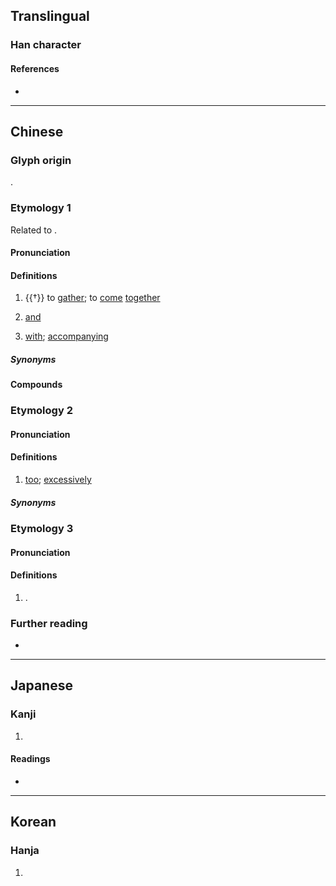 {{character info}}
==Translingual==

===Han character===
{{Han char|rn=9|rad=人|as=06|sn=8|four=28261|canj=OOMR|ids=⿰亻合}}

====References====
* {{Han ref|kx=0100.120|dkj=00551|dj=0212.070|hdz=10150.040|uh=4F6E|ud=20334|bh=CBCC|bd=52172}}

----

==Chinese==

===Glyph origin===
{{Han etym}}
{{Han compound|人|合|ls=psc|c1=s|c2=p|t1=person}}.

===Etymology 1===
{{zh-forms}}
Related to {{och-l|合}}.

{{etystub|zh}}

====Pronunciation====
{{zh-pron
|m=gé
|c=gap3,gaap3,daap6
|h=pfs=
|md=
|mn=kap/kah
|mn_note=kap - literary; kah - vernacular
|mn-t=gah4
|w=
|mc=1+2
|oc=1+2
|cat=v,mn:conj,mn-t:conj,mn:prep,mn-t:prep
}}
{{attn|nan|ha̍h?}}

====Definitions====
{{zh-hanzi}}

# {{†}} to [[gather]]; to [[come]] [[together]]
# {{lb|zh|Hokkien|Teochew}} [[and]]
#: {{zh-alt-inline|合|甲|及|與}}
# {{lb|zh|Hokkien|Teochew}} [[with]]; [[accompanying]]
#: {{zh-alt-inline|合|甲|及|與}}

=====Synonyms=====
{{zh-dial|和}}

====Compounds====
{{zh-der|佮意:kah-ì|佮喙:kah-chhùi|佮股:kap-kó͘|相佮:saⁿ-kap}}

===Etymology 2===
{{zh-forms|alt=𠹛,咔,卡}}
{{rfe|zh|related to Min Dong 恰 (kák), Hokkien khah?}}

====Pronunciation====
{{zh-pron
|mn=sg:khah
|mn-t=kah4
|cat=adv
}}

====Definitions====
{{zh-hanzi}}

# {{lb|zh|Teochew|Singapore|_|Hokkien}} [[too]]; [[excessively]]
#: {{zh-x|莫 耍 佮 濟 電腦 呀！|tr={{rftranslit|zhx-teo}}|Don't play on the computer '''too''' much!|MN-T}}

=====Synonyms=====
{{zh-dial|太}}

===Etymology 3===
{{zh-forms}}

====Pronunciation====
{{zh-pron
|m=è
|mc=3
|oc=3
|cat=pn
}}

====Definitions====
{{zh-hanzi}}

# {{surname|zh}}.

===Further reading===
* {{thcwd|3539}}

----

==Japanese==

===Kanji===
{{ja-kanji|grade=|rs=人06}}

# {{rfdef|ja|sort=人06}}

====Readings====
* {{ja-readings|on=こう|kun=あ-わせる}}

----

==Korean==

===Hanja===
{{ko-hanja|hangeul=합|eumhun=|rv=hap|mr=hap|y=hap}}

# {{rfdef|ko|sort=人06}}